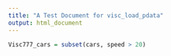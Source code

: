 ```yaml
---
title: "A Test Document for visc_load_pdata"
output: html_document
---
```


```r
Visc777_cars = subset(cars, speed > 20)
```
